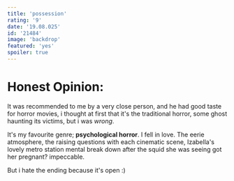 ```yaml
---
title: 'possession'
rating: '9'
date: '19.08.025'
id: '21484'
image: 'backdrop'
featured: 'yes'
spoiler: true
---
```

# Honest Opinion:
It was recommended to me by a very close person, and he had good taste for horror movies, i thought at first that it's the traditional horror, some ghost haunting its victims, but i was *wrong*.

It's my favourite genre; **psychological horror**. I fell in love. The eerie atmosphere, the raising questions with each cinematic scene, Izabella's lovely metro station mental break down after the squid she was seeing got her pregnant? impeccable.

But i hate the ending because it's open :)